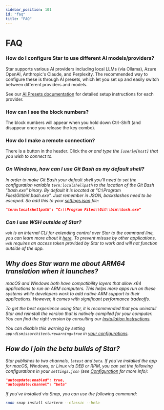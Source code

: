 ```yaml
---
sidebar_position: 101
id: "faq"
title: "FAQ"
---
```


# FAQ

### How do I configure Star to use different AI models/providers?

Star supports various AI providers including local LLMs (via Ollama), Azure OpenAI, Anthropic's Claude, and Perplexity. The recommended way to configure these is through AI presets, which let you set up and easily switch between different providers and models.

See our [AI Presets documentation](/ai-presets) for detailed setup instructions for each provider.

### How can I see the block numbers?

The block numbers will appear when you hold down Ctrl-Shift (and disappear once you release the key combo).

### How do I make a remote connection?

There is a button in the header. Click the <i className="fa-sharp fa-laptop"/> or <i className="fa-sharp fa-arrow-right-arrow-left"/>
and type the `[user]@[host]` that you wish to connect to.

### On Windows, how can I use Git Bash as my default shell?

In order to make Git Bash your default shell you'll need to set the configuration variable `term:localshellpath` to
the location of the Git Bash "bash.exe" binary. By default it is located at "C:\Program Files\Git\bin\bash.exe".
Just remember in JSON, backslashes need to be escaped. So add this to your [settings.json](./config) file:

```json
"term:localshellpath": "C:\\Program Files\\Git\\bin\\bash.exe"
```

### Can I use WSH outside of Star?

`wsh` is an internal CLI for extending control over Star to the command line, you can learn more about it [here](./wsh). To prevent misuse by other applications, `wsh` requires an access token provided by Star to work and will not function outside of the app.

## Why does Star warn me about ARM64 translation when it launches?

macOS and Windows both have compatibility layers that allow x64 applications to run on ARM computers. This helps more apps run on these systems while developers work to add native ARM support to their applications. However, it comes with significant performance tradeoffs.

To get the best experience using Star, it is recommended that you uninstall Star and reinstall the version that is natively compiled for your computer. You can find the right version by consulting our [Installation Instructions](./gettingstarted#installation).

You can disable this warning by setting `app:dismissarchitecturewarning=true` in [your configurations](./config.mdx).

## How do I join the beta builds of Star?

Star publishes to two channels, `latest` and `beta`. If you've installed the app for macOS, Windows, or Linux via DEB or RPM, you can set the following configurations in your `settings.json` (see [Configuration](./config) for more info):

```json
"autoupdate:enabled": true,
"autoupdate:channel": "beta"
```

If you've installed via Snap, you can use the following command:

```sh
sudo snap install starterm --classic --beta
```
